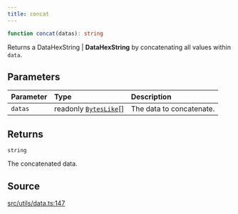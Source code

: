 ```yaml
---
title: concat
---
```


```ts
function concat(datas): string
```

Returns a DataHexString | **DataHexString** by concatenating all values within `data`.

## Parameters

| Parameter | Type | Description |
| :------ | :------ | :------ |
| `datas` | readonly [`BytesLike`](/content/type-aliases/BytesLike)[] | The data to concatenate. |

## Returns

`string`

The concatenated data.

## Source

[src/utils/data.ts:147](https://github.com/dominant-strategies/quais-6.js/blob/95934f9b18ff90a0666dd9772179b612f2ad5510/src/utils/data.ts#L147)
